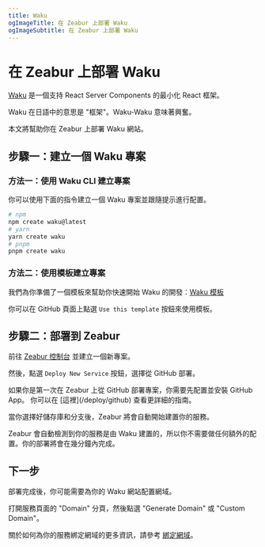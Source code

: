```yaml
---
title: Waku
ogImageTitle: 在 Zeabur 上部署 Waku 
ogImageSubtitle: 在 Zeabur 上部署 Waku
---
```



# 在 Zeabur 上部署 Waku

[Waku](https://waku.gg/) 是一個支持 React Server Components 的最小化 React 框架。

Waku 在日語中的意思是 "框架"。Waku-Waku 意味著興奮。

本文將幫助你在 Zeabur 上部署 Waku 網站。

## 步驟一：建立一個 Waku 專案

### 方法一：使用 Waku CLI 建立專案

你可以使用下面的指令建立一個 Waku 專案並跟隨提示進行配置。

```bash
# npm
npm create waku@latest
# yarn
yarn create waku 
# pnpm
pnpm create waku
```

### 方法二：使用模板建立專案

我們為你準備了一個模板來幫助你快速開始 Waku 的開發：[Waku 模板](https://github.com/zeabur/waku-template)

你可以在 GitHub 頁面上點選 `Use this template` 按鈕來使用模板。

## 步驟二：部署到 Zeabur

前往 [Zeabur 控制台](https://dash.zeabur.com) 並建立一個新專案。

然後，點選 `Deploy New Service` 按鈕，選擇從 GitHub 部署。

<Callout>
    如果你是第一次在 Zeabur 上從 GitHub 部署專案，你需要先配置並安裝 GitHub App。
    你可以在 [這裡](/deploy/github) 查看更詳細的指南。
</Callout>

當你選擇好儲存庫和分支後，Zeabur 將會自動開始建置你的服務。

Zeabur 會自動檢測到你的服務是由 Waku 建置的，所以你不需要做任何額外的配置。你的部署將會在幾分鐘內完成。

## 下一步

部署完成後，你可能需要為你的 Waku 網站配置網域。

打開服務頁面的 "Domain" 分頁，然後點選 "Generate Domain" 或 "Custom Domain"。

關於如何為你的服務綁定網域的更多資訊，請參考 [綁定網域](/deploy/domain-binding)。